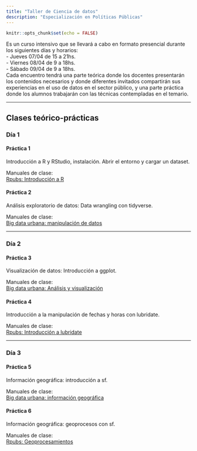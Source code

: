 ```yaml
---
title: "Taller de Ciencia de datos"
description: "Especialización en Políticas Públicas"
---
```


```r
knitr::opts_chunk$set(echo = FALSE)
```

Es un curso intensivo que se llevará a cabo en formato presencial durante los siguientes días y horarios:  
- Jueves 07/04 de 15 a 21hs.  
- Viernes 08/04 de 9 a 18hs.  
- Sábado 09/04 de 9 a 18hs.  
Cada encuentro tendrá una parte teórica donde los docentes presentarán los contenidos necesarios y donde diferentes invitados compartirán sus experiencias en el uso de datos en el sector público, y una parte práctica donde los alumnos trabajarán con las técnicas contempladas en el temario.


------------------------------------------------------------------------

## Clases teórico-prácticas

### Día 1

#### Práctica 1
Introducción a R y RStudio, instalación. Abrir el entorno y cargar un dataset.  

Manuales de clase:  
[Rpubs: Introducción a R](https://rpubs.com/angiescetta/presentacion-big-data-ciudad)



#### Práctica 2
Análisis exploratorio de datos: Data wrangling con tidyverse.

Manuales de clase:  
[Big data urbana: manipulación de datos](https://angiescetta.github.io/big-data-urbana/manipulaci%C3%B3n-de-datos.html)

---

### Día 2

#### Práctica 3
Visualización de datos: Introducción a ggplot.

Manuales de clase:  
[Big data urbana: Análisis y visualización](https://angiescetta.github.io/big-data-urbana/an%C3%A1lisis-y-visualizaci%C3%B3n-de-datos.html)



#### Práctica 4
Introducción a la manipulación de fechas y horas con lubridate. 

Manuales de clase:  
[Rpubs: Introducción a lubridate](https://rpubs.com/paulavidela/fechas)


---

### Día 3

#### Práctica 5
Información geográfica: introducción a sf.  

Manuales de clase:  
[Big data urbana: información geográfica](https://angiescetta.github.io/big-data-urbana/informaci%C3%B3n-geogr%C3%A1fica-y-mapas.html)



#### Práctica 6
Información geográfica: geoprocesos con sf.  

Manuales de clase:  
[Rpubs: Geoprocesamientos](https://rpubs.com/paulavidela/funciones-sf)

